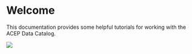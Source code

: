# Welcome {.unnumbered}

This documentation provides some helpful tutorials for working with the ACEP Data Catalog.

![](images/index/ckanhome.png)


